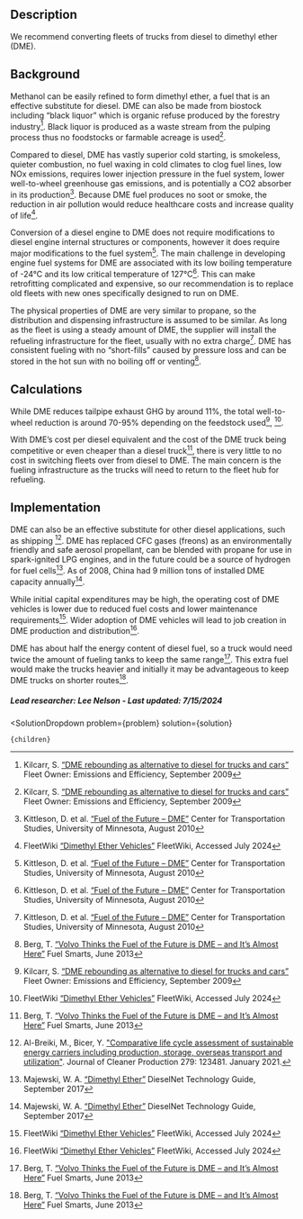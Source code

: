 

## Description
We recommend converting fleets of trucks from diesel to dimethyl ether (DME).

## Background
Methanol can be easily refined to form dimethyl ether, a fuel that is an effective substitute for diesel. DME can also be made from biostock including “black liquor” which is organic refuse produced by the forestry industry[^"9"]. Black liquor is produced as a waste stream from the pulping process thus no foodstocks or farmable acreage is used[^"9"].

Compared to diesel, DME has vastly superior cold starting, is smokeless, quieter combustion, no fuel waxing in cold climates to clog fuel lines, low NOx emissions, requires lower injection pressure in the fuel system, lower well-to-wheel greenhouse gas emissions, and is potentially a CO2 absorber in its production[^"8"]. Because DME fuel produces no soot or smoke, the reduction in air pollution would reduce healthcare costs and increase quality of life[^"10"].

Conversion of a diesel engine to DME does not require modifications to diesel engine internal structures or components, however it does require major modifications to the fuel system[^"8"]. The main challenge in developing engine fuel systems for DME are associated with its low boiling temperature of -24°C and its low critical temperature of 127°C[^"8"]. This can make retrofitting complicated and expensive, so our recommendation is to replace old fleets with new ones specifically designed to run on DME.

The physical properties of DME are very similar to propane, so the distribution and dispensing infrastructure is assumed to be similar. As long as the fleet is using a steady amount of DME, the supplier will install the refueling infrastructure for the fleet, usually with no extra charge[^"8"]. DME has consistent fueling with no “short-fills” caused by pressure loss and can be stored in the hot sun with no boiling off or venting[^"11"].

## Calculations
While DME reduces tailpipe exhaust GHG by around 11%, the total well-to-wheel reduction is around 70-95% depending on the feedstock used[^"9"], [^"10"].

With DME’s cost per diesel equivalent and the cost of the DME truck being competitive or even cheaper than a diesel truck[^"11"], there is very little to no cost in switching fleets over from diesel to DME. The main concern is the fueling infrastructure as the trucks will need to return to the fleet hub for refueling.


## Implementation
DME can also be an effective substitute for other diesel applications, such as shipping [^"1"]. DME has replaced CFC gases (freons) as an environmentally friendly and safe aerosol propellant, can be blended with propane for use in spark-ignited LPG engines, and in the future could be a source of hydrogen for fuel cells[^"7"]. As of 2008, China had 9 million tons of installed DME capacity annually[^"7"].

While initial capital expenditures may be high, the operating cost of DME vehicles is lower due to reduced fuel costs and lower maintenance requirements[^"10"]. Wider adoption of DME vehicles will lead to job creation in DME production and distribution[^"10"].

DME has about half the energy content of diesel fuel, so a truck would need twice the amount of fueling tanks to keep the same range[^"11"]. This extra fuel would make the trucks heavier and initially it may be advantageous to keep DME trucks on shorter routes[^"11"].

##### Lead researcher: Lee Nelson - Last updated: 7/15/2024

[^"1"]: Al-Breiki, M., Bicer, Y. ["Comparative life cycle assessment of sustainable energy carriers including production, storage, overseas transport and utilization"](https://www.sciencedirect.com/science/article/pii/S0959652620335265). Journal of Cleaner Production 279: 123481. January 2021.

[^"2"]: Mevawala, C., Jiang, Y., Bhattacharyya, D. ["Techno-economic optimization of shale gas to dimethyl ether production processes via direct and indirect synthesis routes"](https://www.sciencedirect.com/science/article/abs/pii/S0306261919300455). Applied Energy 238, pp. 119-134. March 2019.

[^"3"]: Semelsberger, T. A., Borup, R. L., Greene, H. L. ["Dimethyl ether (DME) as an alternative fuel"](https://www.sciencedirect.com/science/article/abs/pii/S0378775305007846). Journal of Power Sources 156(2), pp. 497-511. June 2006.

[^"4"]: Szybist, J., McLaughlin, S., Iyer, S. ["Emissions and Performance Benchmarking of a Prototype Dimethyl Ether Fueled Heavy-Duty Truck"](https://www.osti.gov/biblio/1150879). Oak Ridge National Laboratory. January 2014.

[^"5"]: U. S. Energy Information Administration. ["U.S. No 2 Diesel Wholesale/Resale Price by Refiners"](https://www.eia.gov/dnav/pet/hist/LeafHandler.ashx?n=PET&s=EMA_EPD2D_PWG_NUS_DPG&f=M). U. S. Department of Energy. Accessed March 25, 2021.

[^"6"]: U.S. Environmental Protection Agency. ["Lifecycle Greenhouse Gas Results"](https://www.epa.gov/fuels-registration-reporting-and-compliance-help/lifecycle-greenhouse-gas-results). Accessed June 11, 2019.

[^"7"]: Majewski, W. A. [“Dimethyl Ether”]( https://dieselnet.com/tech/fuel_dme.php) DieselNet Technology Guide, September 2017

[^"8"]: Kittleson, D. et al. [“Fuel of the Future – DME”](https://merl.umn.edu/cdr/dme) Center for Transportation Studies, University of Minnesota, August 2010

[^"9"]: Kilcarr, S. [“DME rebounding as alternative to diesel for trucks and cars”](https://www.fleetowner.com/emissions-efficiency/article/21675385/dme-rebounding-as-alternative-to-diesel-for-trucks-and-cars) Fleet Owner: Emissions and Efficiency, September 2009

[^"10"]: FleetWiki [“Dimethyl Ether Vehicles”](https://leangreenfleet.com/fleetwiki_topic.asp?toptopic_id=7&topic_id=122&subtopic_id=268) FleetWiki, Accessed July 2024

[^"11"]: Berg, T. [“Volvo Thinks the Fuel of the Future is DME – and It’s Almost Here”](https://www.truckinginfo.com/152918/volvo-thinks-the-fuel-of-the-future-is-dme-and-its-almost-here) Fuel Smarts, June 2013


  <SolutionDropdown 
    problem={problem} 
    solution={solution}
  >
    {children}
  </SolutionDropdown>